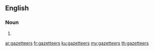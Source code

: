 ==English==

===Noun===
{{head|en|plural}}

# {{plural of|gazetteer|lang=en}}

[[ar:gazetteers]]
[[fr:gazetteers]]
[[ku:gazetteers]]
[[my:gazetteers]]
[[th:gazetteers]]